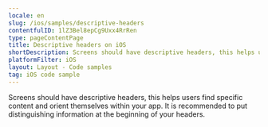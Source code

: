 ```yaml
---
locale: en
slug: /ios/samples/descriptive-headers
contentfulID: 1lZ3Bel8epCg9Uxx4RrRen
type: pageContentPage
title: Descriptive headers on iOS
shortDescription: Screens should have descriptive headers, this helps users find specific content and orient themselves within your app.
platformFilter: iOS
layout: Layout - Code samples
tag: iOS code sample
---
```


Screens should have descriptive headers, this helps users find specific content and orient themselves within your app. It is recommended to put distinguishing information at the beginning of your headers.

<CodeSample id="screen-headers" locale="en" platform="ios"/>